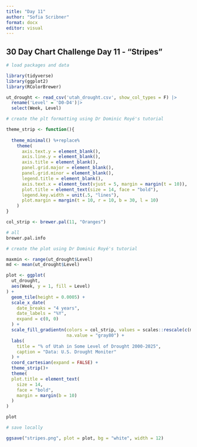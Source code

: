 ```yaml
---
title: "Day 11"
author: "Sofia Scribner"
format: docx
editor: visual
---
```


## 30 Day Chart Challenge Day 11 - "Stripes"

```r

# load packages and data

library(tidyverse)
library(ggplot2)
library(RColorBrewer)

ut_drought <- read_csv('utah_drought.csv', show_col_types = F) |>
  rename('Level' = 'D0-D4')|>
  select(Week, Level)
```

```r

# create the plt formatting using Dr Dominic Royé's tutorial

theme_strip <- function(){ 
  
  theme_minimal() %+replace%
    theme(
      axis.text.y = element_blank(),
      axis.line.y = element_blank(),
      axis.title = element_blank(),
      panel.grid.major = element_blank(),
      panel.grid.minor = element_blank(),
      legend.title = element_blank(),
      axis.text.x = element_text(vjust = 5, margin = margin(t = 10)),
      plot.title = element_text(size = 14, face = "bold"),
      legend.key.width = unit(.5, "lines"),
      plot.margin = margin(t = 10, r = 10, b = 30, l = 10)
    )
}

col_strip <- brewer.pal(11, "Oranges")

# all 
brewer.pal.info
```

```r

# create the plot using Dr Dominic Royé's tutorial

maxmin <- range(ut_drought$Level)
md <- mean(ut_drought$Level)

plot <- ggplot(
  ut_drought,
  aes(Week, y = 1, fill = Level)
) +
  geom_tile(height = 0.0005) +
  scale_x_date(
    date_breaks = "4 years",
    date_labels = "%Y",
    expand = c(0, 0)
  ) +
  scale_fill_gradientn(colors = col_strip, values = scales::rescale(c(maxmin[1], md, maxmin[2])),
                       na.value = "gray80") +
  labs(
    title = "% of Utah in Some Level of Drought 2000-2025",
    caption = "Data: U.S. Drought Moniter"
  ) +
  coord_cartesian(expand = FALSE) +
  theme_strip()+
  theme(
  plot.title = element_text(
    size = 14,
    face = "bold",
    margin = margin(b = 10)
  )
)

plot
```

```r

# save locally

ggsave("stripes.png", plot = plot, bg = "white", width = 12)

```
